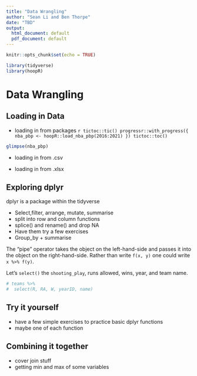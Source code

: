 ```yaml
---
title: "Data Wrangling"
author: "Sean Li and Ben Thorpe"
date: "TBD"
output:
  html_document: default
  pdf_document: default
---
```


```r
knitr::opts_chunk$set(echo = TRUE)
```

```r
library(tidyverse)
library(hoopR)
```


# Data Wrangling

## Loading in Data

- loading in from packages
      ```r
tictoc::tic()
progressr::with_progress({
  nba_pbp <- hoopR::load_nba_pbp(2016:2021)
})
tictoc::toc()
```

```r
glimpse(nba_pbp)
```


- loading in from .csv

- loading in from .xlsx

## Exploring dplyr

dplyr is a package within the tidyverse

- Select,filter, arrange, mutate, summarise
- split into row and column functions 
- splice() and rename() and drop NA
- Have them try a few exercises
- Group_by + summarise 

The "pipe" operator takes the object on the left-hand-side and passes it into
the object on the right-hand-side. Rather than write `f(x, y)` one could
write `x %>% f(y)`.

Let's `select()` the `shooting_play`, runs allowed, wins, year, and team name.

```r
# teams %>% 
#  select(R, RA, W, yearID, name)
```



## Try it yourself 
- have a few simple exercises to practice basic dplyr functions
- maybe one of each function


## Combining it together

- cover join stuff
- getting min and max of some variables




